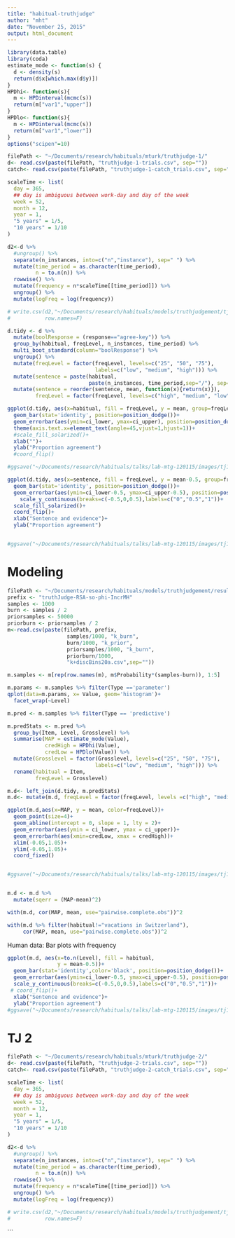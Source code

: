 ```yaml
---
title: "habitual-truthjudge"
author: "mht"
date: "November 25, 2015"
output: html_document
---
```


```r
library(data.table)
library(coda)
estimate_mode <- function(s) {
  d <- density(s)
  return(d$x[which.max(d$y)])
}
HPDhi<- function(s){
  m <- HPDinterval(mcmc(s))
  return(m["var1","upper"])
}
HPDlo<- function(s){
  m <- HPDinterval(mcmc(s))
  return(m["var1","lower"])
}
options("scipen"=10)   
```






```r
filePath <- "~/Documents/research/habituals/mturk/truthjudge-1/"
d<- read.csv(paste(filePath, "truthjudge-1-trials.csv", sep=""))
catch<- read.csv(paste(filePath, "truthjudge-1-catch_trials.csv", sep=""))

scaleTime <- list(
  day = 365,
  ## day is ambiguous between work-day and day of the week
  week = 52,
  month = 12,
  year = 1,
  "5 years" = 1/5,
  "10 years" = 1/10
)

d2<-d %>%
  #ungroup() %>%
  separate(n_instances, into=c("n","instance"), sep=" ") %>%
  mutate(time_period = as.character(time_period),
         n = to.n(n)) %>%
  rowwise() %>%
  mutate(frequency = n*scaleTime[[time_period]]) %>%
  ungroup() %>%
  mutate(logFreq = log(frequency))

# write.csv(d2,"~/Documents/research/habituals/models/truthjudgement/tj-1.csv", 
#           row.names=F)
```


```r
d.tidy <- d %>%
  mutate(boolResponse = (response=="agree-key")) %>%
  group_by(habitual, freqLevel, n_instances, time_period) %>%
  multi_boot_standard(column="boolResponse") %>%
  ungroup() %>%
  mutate(freqLevel = factor(freqLevel, levels=c("25", "50", "75"),
                            labels=c("low", "medium", "high"))) %>% 
  mutate(sentence = paste(habitual, 
                          paste(n_instances, time_period,sep="/"), sep='--')) %>%
  mutate(sentence = reorder(sentence, mean, function(x){return(x)}),
         freqLevel = factor(freqLevel, levels=c("high", "medium", "low")))

ggplot(d.tidy, aes(x=habitual, fill = freqLevel, y = mean, group=freqLevel))+
  geom_bar(stat='identity', position=position_dodge())+
  geom_errorbar(aes(ymin=ci_lower, ymax=ci_upper), position=position_dodge())+
  theme(axis.text.x=element_text(angle=45,vjust=1,hjust=1))+
  #scale_fill_solarized()+
  xlab("")+
  ylab("Proportion agreement")
  #coord_flip()

#ggsave("~/Documents/research/habituals/talks/lab-mtg-120115/images/tj1-bars-grouped.pdf")
```

```r
ggplot(d.tidy, aes(x=sentence, fill = freqLevel, y = mean-0.5, group=freqLevel))+
  geom_bar(stat='identity', position=position_dodge())+
  geom_errorbar(aes(ymin=ci_lower-0.5, ymax=ci_upper-0.5), position=position_dodge())+
    scale_y_continuous(breaks=c(-0.5,0,0.5),labels=c("0","0.5","1"))+
  scale_fill_solarized()+
  coord_flip()+
  xlab("Sentence and evidence")+
  ylab("Proportion agreement")


#ggsave("~/Documents/research/habituals/talks/lab-mtg-120115/images/tj1-bars.pdf")
```



# Modeling
```r
filePath <- "~/Documents/research/habituals/models/truthjudgement/results/"
prefix <- "truthJudge-RSA-so-phi-IncrMH"
samples <- 1000
burn <- samples / 2
priorsamples <- 50000
priorburn <- priorsamples / 2
m<-read.csv(paste(filePath, prefix, 
                   samples/1000, "k_burn", 
                   burn/1000, "k_prior",
                   priorsamples/1000, "k_burn",
                   priorburn/1000,
                   "k+discBins20a.csv",sep=""))

m.samples <- m[rep(row.names(m), m$Probability*(samples-burn)), 1:5]
```


```r
m.params <- m.samples %>% filter(Type =='parameter')
qplot(data=m.params, x= Value, geom='histogram')+
  facet_wrap(~Level)
```



```r
m.pred <- m.samples %>% filter(Type == 'predictive')

m.predStats <- m.pred %>%
  group_by(Item, Level, Grosslevel) %>%
  summarise(MAP = estimate_mode(Value),
            credHigh = HPDhi(Value),
            credLow = HPDlo(Value)) %>%
  mutate(Grosslevel = factor(Grosslevel, levels=c("25", "50", "75"),
                            labels=c("low", "medium", "high"))) %>%
  rename(habitual = Item,
         freqLevel = Grosslevel)

m.d<- left_join(d.tidy, m.predStats)
m.d<- mutate(m.d, freqLevel = factor(freqLevel, levels =c("high", "medium", "low")) )

ggplot(m.d,aes(x=MAP, y = mean, color=freqLevel))+
  geom_point(size=4)+
  geom_abline(intercept = 0, slope = 1, lty = 2)+
  geom_errorbar(aes(ymin = ci_lower, ymax = ci_upper))+
  geom_errorbarh(aes(xmin=credLow, xmax = credHigh))+
  xlim(-0.05,1.05)+
  ylim(-0.05,1.05)+
  coord_fixed()


#ggsave("~/Documents/research/habituals/talks/lab-mtg-120115/images/tj1-md-scatter-3colors.pdf")


m.d <- m.d %>%
  mutate(sqerr = (MAP-mean)^2)

with(m.d, cor(MAP, mean, use="pairwise.complete.obs"))^2

with(m.d %>% filter(habitual!="vacations in Switzerland"), 
     cor(MAP, mean, use="pairwise.complete.obs"))^2
```

Human data: Bar plots with frequency

```r

ggplot(m.d, aes(x=to.n(Level), fill = habitual, 
                y = mean-0.5))+
  geom_bar(stat='identity',color='black', position=position_dodge())+
  geom_errorbar(aes(ymin=ci_lower-0.5, ymax=ci_upper-0.5), position=position_dodge())+
  scale_y_continuous(breaks=c(-0.5,0,0.5),labels=c("0","0.5","1"))+
 # coord_flip()+
  xlab("Sentence and evidence")+
  ylab("Proportion agreement")
#ggsave("~/Documents/research/habituals/talks/lab-mtg-120115/images/tj1-bars.pdf")
```




# TJ 2

```r
filePath <- "~/Documents/research/habituals/mturk/truthjudge-2/"
d<- read.csv(paste(filePath, "truthjudge-2-trials.csv", sep=""))
catch<- read.csv(paste(filePath, "truthjudge-2-catch_trials.csv", sep=""))

scaleTime <- list(
  day = 365,
  ## day is ambiguous between work-day and day of the week
  week = 52,
  month = 12,
  year = 1,
  "5 years" = 1/5,
  "10 years" = 1/10
)

d2<-d %>%
  #ungroup() %>%
  separate(n_instances, into=c("n","instance"), sep=" ") %>%
  mutate(time_period = as.character(time_period),
         n = to.n(n)) %>%
  rowwise() %>%
  mutate(frequency = n*scaleTime[[time_period]]) %>%
  ungroup() %>%
  mutate(logFreq = log(frequency))

# write.csv(d2,"~/Documents/research/habituals/models/truthjudgement/tj-1.csv", 
#           row.names=F)
```


```